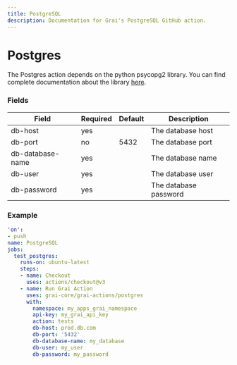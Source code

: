 ```yaml
---
title: PostgreSQL
description: Documentation for Grai's PostgreSQL GitHub action.
---
```


# Postgres

The Postgres action depends on the python psycopg2 library. 
You can find complete documentation about the library [here](https://www.psycopg.org/docs/).


### Fields



| Field | Required | Default | Description |
|-----|-----|-----|-----|
| db-host | yes |  | The database host |
| db-port | no | 5432 | The database port |
| db-database-name | yes |  | The database name |
| db-user | yes |  | The database user |
| db-password | yes |  | The database password |




### Example



```yaml copy
'on':
- push
name: PostgreSQL
jobs:
  test_postgres:
    runs-on: ubuntu-latest
    steps:
    - name: Checkout
      uses: actions/checkout@v3
    - name: Run Grai Action
      uses: grai-core/grai-actions/postgres
      with:
        namespace: my_apps_grai_namespace
        api-key: my_grai_api_key
        action: tests
        db-host: prod.db.com
        db-port: '5432'
        db-database-name: my_database
        db-user: my_user
        db-password: my_password

```



